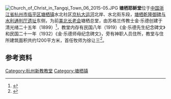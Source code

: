 [[File:Church_of_Christ_in_Tangqi_Town_06_2015-05.JPG|thumb]]
'''塘栖耶稣堂'''位于[[中国|中国]][[浙江省|浙江省]][[杭州市|杭州市]][[临平区|临平区]][[塘栖镇|塘栖镇]]水北社区[[京杭大运河|京杭大运河]]北岸、水北街东段，[[塘栖乾隆御碑与水利通判厅遗址|塘栖乾隆御碑与水利通判厅遗址]]东侧，为前[[美北长老会|美北长老会]]塘栖总堂，由苏格兰传教士金·乐德创建于清光绪二十五年（1899）<ref>{{cite web|url=http://www.tangqi.gov.cn/Newshow.aspx?artid=1602&classid=16|title=《耶稣教堂》|accessdate=2014-07-04|work=|publisher=塘栖镇政府|archive-date=2016-03-04|archive-url=https://web.archive.org/web/20160304195630/http://www.tangqi.gov.cn/Newshow.aspx?artid=1602&classid=16|dead-url=yes}}</ref>，教堂内存有民国八年（1919）《金·乐德先生纪念碑文》和民国二十一年（1932）《金·乐德师母纪念碑文》，旁有神职人员住所，教堂与住所建筑面积共约1200平方米，首任牧师为徐让三<ref>{{cite web|url=http://www.yhsz.gov.cn/newsshowqk.aspx?classid=203&artid=354|title=《美国北长老会传教塘栖始末》|accessdate=2014-07-04|work=|publisher=塘栖史志|archive-url=https://web.archive.org/web/20140714152521/http://www.yhsz.gov.cn/newsshowqk.aspx?classid=203&artid=354|archive-date=2014-07-14|dead-url=yes}}</ref>。

==参考资料==
{{reflist|2}}
{{DEFAULTSORT:T}}
{{zhejiang-stub}}
[[Category:杭州新教教堂|Category:杭州新教教堂]]
[[Category:塘栖镇|Category:塘栖镇]]